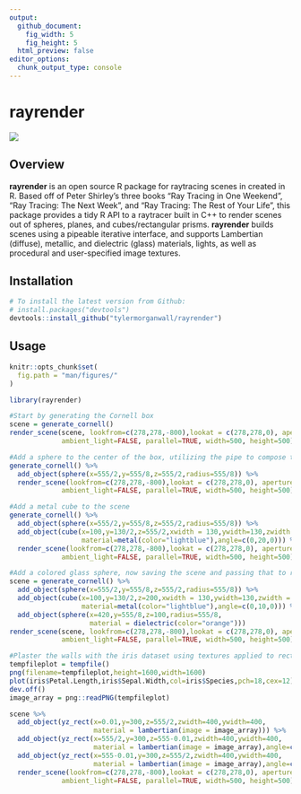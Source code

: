 ```yaml
---
output: 
  github_document:
    fig_width: 5
    fig_height: 5
  html_preview: false
editor_options: 
  chunk_output_type: console
---
```

rayrender
=========================================================

<img src="man/figures/swordsmall.gif" ></img>

Overview
--------

**rayrender** is an open source R package for raytracing scenes in created in R. Based off of Peter Shirley's three books "Ray Tracing in One Weekend", "Ray Tracing: The Next Week", and "Ray Tracing: The Rest of Your Life", this package provides a tidy R API to a raytracer built in C++ to render scenes out of spheres, planes, and cubes/rectangular prisms. **rayrender** builds scenes using a pipeable iterative interface, and supports Lambertian (diffuse), metallic, and dielectric (glass) materials, lights, as well as procedural and user-specified image textures. 


Installation
------------

``` r
# To install the latest version from Github:
# install.packages("devtools")
devtools::install_github("tylermorganwall/rayrender")
```

Usage
-----

```r
knitr::opts_chunk$set(
  fig.path = "man/figures/"
)
```

```r
library(rayrender)

#Start by generating the Cornell box
scene = generate_cornell()
render_scene(scene, lookfrom=c(278,278,-800),lookat = c(278,278,0), aperture=0, fov=40, samples = 500,
             ambient_light=FALSE, parallel=TRUE, width=500, height=500)

#Add a sphere to the center of the box, utilizing the pipe to compose the scene
generate_cornell() %>%
  add_object(sphere(x=555/2,y=555/8,z=555/2,radius=555/8)) %>%
  render_scene(lookfrom=c(278,278,-800),lookat = c(278,278,0), aperture=0, fov=40,  samples = 500,
             ambient_light=FALSE, parallel=TRUE, width=500, height=500)

#Add a metal cube to the scene
generate_cornell() %>%
  add_object(sphere(x=555/2,y=555/8,z=555/2,radius=555/8)) %>%
  add_object(cube(x=100,y=130/2,z=555/2,xwidth = 130,ywidth=130,zwidth = 130,
                  material=metal(color="lightblue"),angle=c(0,20,0))) %>%
  render_scene(lookfrom=c(278,278,-800),lookat = c(278,278,0), aperture=0, fov=40,  samples = 500,
             ambient_light=FALSE, parallel=TRUE, width=500, height=500)

#Add a colored glass sphere, now saving the scene and passing that to render_scene
scene = generate_cornell() %>%
  add_object(sphere(x=555/2,y=555/8,z=555/2,radius=555/8)) %>%
  add_object(cube(x=100,y=130/2,z=200,xwidth = 130,ywidth=130,zwidth = 130,
                  material=metal(color="lightblue"),angle=c(0,10,0))) %>%
  add_object(sphere(x=420,y=555/8,z=100,radius=555/8,
                    material = dielectric(color="orange"))) 
render_scene(scene, lookfrom=c(278,278,-800),lookat = c(278,278,0), aperture=0, fov=40,  samples = 500,
             ambient_light=FALSE, parallel=TRUE, width=500, height=500)

#Plaster the walls with the iris dataset using textures applied to rectangles
tempfileplot = tempfile()
png(filename=tempfileplot,height=1600,width=1600)
plot(iris$Petal.Length,iris$Sepal.Width,col=iris$Species,pch=18,cex=12)
dev.off()
image_array = png::readPNG(tempfileplot)

scene %>%
  add_object(yz_rect(x=0.01,y=300,z=555/2,zwidth=400,ywidth=400,
                     material = lambertian(image = image_array))) %>%
  add_object(yz_rect(x=555/2,y=300,z=555-0.01,zwidth=400,ywidth=400,
                     material = lambertian(image = image_array),angle=c(0,90,0))) %>%
  add_object(yz_rect(x=555-0.01,y=300,z=555/2,zwidth=400,ywidth=400,
                     material = lambertian(image = image_array),angle=c(0,180,0))) %>%
  render_scene(lookfrom=c(278,278,-800),lookat = c(278,278,0), aperture=0, fov=40,  samples = 500,
             ambient_light=FALSE, parallel=TRUE, width=500, height=500)
```
